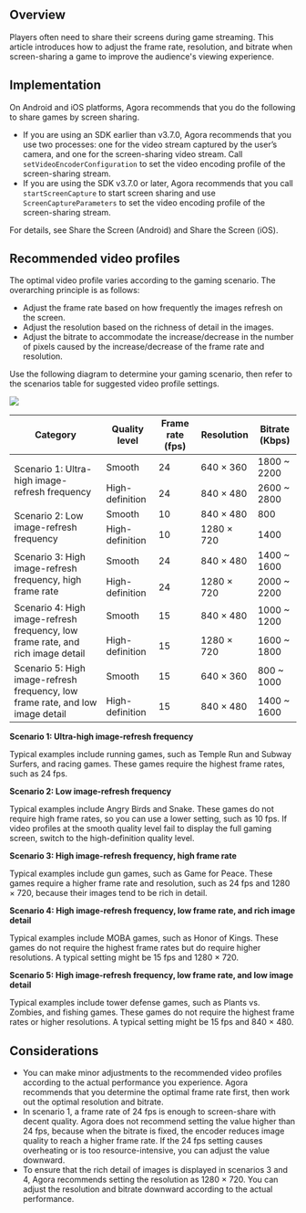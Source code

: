 ## Overview

Players often need to share their screens during game streaming. This article introduces how to adjust the frame rate, resolution, and bitrate when screen-sharing a game to improve the audience's viewing experience.

## Implementation

On Android and iOS platforms, Agora recommends that you do the following to share games by screen sharing.

- If you are using an SDK earlier than v3.7.0, Agora recommends that you use two processes: one for the video stream captured by the user’s camera, and one for the screen-sharing video stream. Call `setVideoEncoderConfiguration` to set the video encoding profile of the screen-sharing stream.
- If you are using the SDK v3.7.0 or later, Agora recommends that you call `startScreenCapture` to start screen sharing and use `ScreenCaptureParameters` to set the video encoding profile of the screen-sharing stream.

For details, see <Link to="../basic-features/screensharing?platform=android">Share the Screen (Android)</Link> and <Link to="../basic-features/screensharing?platform=ios">Share the Screen (iOS)</Link>.


## Recommended video profiles

The optimal video profile varies according to the gaming scenario. The overarching principle is as follows:

- Adjust the frame rate based on how frequently the images refresh on the screen.
- Adjust the resolution based on the richness of detail in the images.
- Adjust the bitrate to accommodate the increase/decrease in the number of pixels caused by the increase/decrease of the frame rate and resolution.

Use the following diagram to determine your gaming scenario, then refer to the scenarios table for suggested video profile settings.

![](https://web-cdn.agora.io/docs-files/1608803515066)

<table class="tg">
<thead>
  <tr>
    <th class="tg-dby6"><span>Category</span></th>
    <th class="tg-dby6"><span>Quality level</span></th>
    <th class="tg-dby6"><span>Frame rate (fps)</span></th>
    <th class="tg-dby6"><span>Resolution</span></th>
    <th class="tg-dby6"><span>Bitrate (Kbps)</span></th>
  </tr>
</thead>
<tbody>
  <tr>
    <td class="tg-ns82" rowspan="2">Scenario 1: Ultra-high image-refresh frequency</td>
    <td class="tg-ns82">Smooth</td>
    <td class="tg-ns82">24</td>
    <td class="tg-ns82">640 × 360</td>
    <td class="tg-ns82">1800 ~ 2200</td>
  </tr>
  <tr>
    <td class="tg-ns82">High-definition</td>
    <td class="tg-ns82">24</td>
    <td class="tg-ns82">840 × 480</td>
    <td class="tg-ns82">2600 ~ 2800</td>
  </tr>
  <tr>
    <td class="tg-ns82" rowspan="2">Scenario 2: Low image-refresh frequency</td>
    <td class="tg-ns82">Smooth</td>
    <td class="tg-ns82">10</td>
    <td class="tg-ns82">840 × 480</td>
    <td class="tg-ns82">800</td>
  </tr>
  <tr>
    <td class="tg-ns82">High-definition</td>
    <td class="tg-ns82">10</td>
    <td class="tg-ns82">1280 × 720</td>
    <td class="tg-ns82">1400</td>
  </tr>
  <tr>
    <td class="tg-ns82" rowspan="2">Scenario 3: High image-refresh frequency, high frame rate</td>
    <td class="tg-ns82">Smooth</td>
    <td class="tg-ns82">24</td>
    <td class="tg-ns82">840 × 480</td>
    <td class="tg-ns82">1400 ~ 1600</td>
  </tr>
  <tr>
    <td class="tg-ns82">High-definition</td>
    <td class="tg-ns82">24</td>
    <td class="tg-ns82">1280 × 720</td>
    <td class="tg-ns82">2000 ~ 2200</td>
  </tr>
  <tr>
    <td class="tg-ns82" rowspan="2">Scenario 4: High image-refresh frequency, low frame rate, and rich image detail</td>
    <td class="tg-ns82">Smooth</td>
    <td class="tg-ns82">15</td>
    <td class="tg-ns82">840 × 480</td>
    <td class="tg-ns82">1000 ~ 1200</td>
  </tr>
  <tr>
    <td class="tg-ns82">High-definition</td>
    <td class="tg-ns82">15</td>
    <td class="tg-ns82">1280 × 720</td>
    <td class="tg-ns82">1600 ~ 1800</td>
  </tr>
  <tr>
    <td class="tg-ns82" rowspan="2">Scenario 5: High image-refresh frequency, low frame rate, and low image detail</td>
    <td class="tg-ns82">Smooth</td>
    <td class="tg-ns82">15</td>
    <td class="tg-ns82">640 × 360</td>
    <td class="tg-ns82">800 ~ 1000</td>
  </tr>
  <tr>
    <td class="tg-ns82">High-definition</td>
    <td class="tg-ns82">15</td>
    <td class="tg-ns82">840 × 480</td>
    <td class="tg-ns82">1400 ~ 1600</td>
  </tr>
</tbody>
</table>


**Scenario 1: Ultra-high image-refresh frequency**

Typical examples include running games, such as Temple Run and Subway Surfers, and racing games. These games require the highest frame rates, such as 24 fps.

**Scenario 2: Low image-refresh frequency**

Typical examples include Angry Birds and Snake. These games do not require high frame rates, so you can use a lower setting, such as 10 fps. If video profiles at the smooth quality level fail to display the full gaming screen, switch to the high-definition quality level.

**Scenario 3: High image-refresh frequency, high frame rate**

Typical examples include gun games, such as Game for Peace. These games require a higher frame rate and resolution, such as 24 fps and 1280 × 720, because their images tend to be rich in detail.

**Scenario 4: High image-refresh frequency, low frame rate, and rich image detail**

Typical examples include MOBA games, such as Honor of Kings. These games do not require the highest frame rates but do require higher resolutions. A typical setting might be 15 fps and 1280 × 720.

**Scenario 5: High image-refresh frequency, low frame rate, and low image detail**

Typical examples include tower defense games, such as Plants vs. Zombies, and fishing games. These games do not require the highest frame rates or higher resolutions. A typical setting might be 15 fps and 840 × 480.

## Considerations

- You can make minor adjustments to the recommended video profiles according to the actual performance you experience. Agora recommends that you determine the optimal frame rate first, then work out the optimal resolution and bitrate.
- In scenario 1, a frame rate of 24 fps is enough to screen-share with decent quality. Agora does not recommend setting the value higher than 24 fps, because when the bitrate is fixed, the encoder reduces image quality to reach a higher frame rate. If the 24 fps setting causes overheating or is too resource-intensive, you can adjust the value downward.
- To ensure that the rich detail of images is displayed in scenarios 3 and 4, Agora recommends setting the resolution as 1280 × 720. You can adjust the resolution and bitrate downward according to the actual performance.

